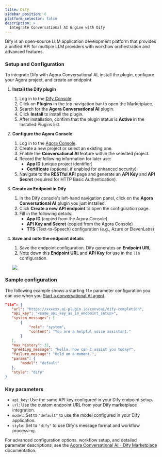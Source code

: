 ```yaml
---
title: Dify
sidebar_position: 6
platform_selector: false
description: >
  Integrate Conversational AI Engine with Dify
---
```


Dify is an open-source LLM application development platform that provides a unified API for multiple LLM providers with workflow orchestration and advanced features.

### Setup and Configuration

To integrate Dify with Agora Conversational AI, install the plugin, configure your Agora project, and create an endpoint:

1. **Install the Dify plugin**
   1. Log in to the [Dify Console](https://cloud.dify.ai).
   2. Click on **Plugins** in the top navigation bar to open the Marketplace.
   3. Search for the **Agora Conversational AI** plugin.
   4. Click **Install** to install the plugin.
   5. After installation, confirm that the plugin status is **Active** in the Installed Plugins list.

2. **Configure the Agora Console**
   1. Log in to the [Agora Console](https://console.agora.io).
   2. Create a new project or select an existing one.
   3. Enable the **Conversational AI** feature within the selected project.
   4. Record the following information for later use:
      - **App ID** (unique project identifier)
      - **Certificate** (optional, if enabled for enhanced security)
   5. Navigate to the **RESTful API** page and generate an **API Key** and **API Secret** (required for HTTP Basic Authentication).

3. **Create an Endpoint in Dify**
   1. In the Dify console's left-hand navigation panel, click on the **Agora Conversational AI** plugin you just installed.
   2. Click **Create a new API endpoint** to open the configuration page.
   3. Fill in the following details:
      - **App ID** (copied from the Agora Console)
      - **API Key and Secret** (copied from the Agora Console)
      - **TTS** (Text-to-Speech) configuration (e.g., Azure or ElevenLabs)

4. **Save and note the endpoint details**
   1. Save the endpoint configuration. Dify generates an **Endpoint URL**.
   2. Note down this **Endpoint URL** and **API Key** for use in the `llm` configuration.

    ![](/images/conversational-ai/dify-endpoint.png)
    
### Sample configuration

The following example shows a starting `llm` parameter configuration you can use when you [Start a conversational AI agent](/conversational-ai/rest-api/join).

```json
"llm": {
   "url": "https://xxxxxx.ai-plugin.io/convoai/dify-completion",
   "api_key": "<same_api_key_as_in_endpoint_setup>",
   "system_messages": [
       {
           "role": "system",
           "content": "You are a helpful voice assistant."
       }
   ],
   "max_history": 32,
   "greeting_message": "Hello, how can I assist you today?",
   "failure_message": "Hold on a moment.",
   "params": {
       "model": "default"
   },
   "style": "dify"
}
```

### Key parameters

- `api_key`: Use the same API key configured in your Dify endpoint setup.
- `url`: Use the custom endpoint URL from your Dify marketplace integration.
- `model`: Set to `"default"` to use the model configured in your Dify application.
- `style`: Set to `"dify"` to use Dify's message format and workflow processing.

For advanced configuration options, workflow setup, and detailed parameter descriptions, see the [Agora Conversational AI - Dify Marketplace](https://marketplace.dify.ai/plugins/plutoless/convoai) documentation.
